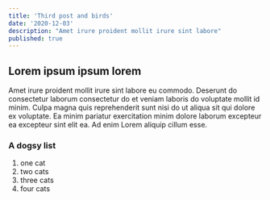 ```yaml
---
title: 'Third post and birds'
date: '2020-12-03'
description: "Amet irure proident mollit irure sint labore"
published: true
---
```


## Lorem ipsum ipsum lorem

Amet irure proident mollit irure sint labore eu commodo. 
Deserunt do consectetur laborum consectetur do et veniam laboris do voluptate mollit id minim. Culpa magna quis reprehenderit sunt nisi do ut aliqua sit qui dolore ex voluptate. Ea minim pariatur exercitation minim dolore laborum excepteur ea excepteur sint elit ea. Ad enim Lorem aliquip cillum esse.

### A dogsy list
1.  one cat
2.  two cats
3.  three cats
4.  four cats
